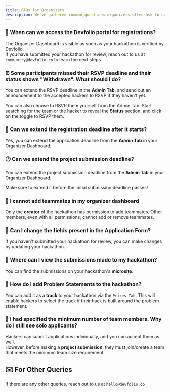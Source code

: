 ```yaml
---
title: FAQs for Organizers
description: We've gathered common questions organizers often ask to help guide you through the process and ensure your hackathon's success.
---
```


### 📝 When can we access the Devfolio portal for registrations?

The Organizer Dashboard is visible as soon as your hackathon is verified by Devfolio.  
If you have submitted your hackathon for review, reach out to us at `community@devfolio.co` to learn the next steps.


### ⏰ Some participants missed their RSVP deadline and their status shows "Withdrawn". What should I do?

You can extend the RSVP deadline in the **Admin Tab**, and send out an announcement to the accepted hackers to RSVP if they haven't yet.

You can also choose to RSVP them yourself from the Admin Tab. Start searching for the team or the hacker to reveal the **Status** section, and click on the toggle to RSVP them.


<Card
    title="👑Admin Tab"
    href="/docs/guide/organizer-dashboard/admin-tab"
  />


### 📅 Can we extend the registration deadline after it starts?

Yes, you can extend the application deadline from the **Admin Tab** in your Organizer Dashboard.

<Card
    title="👑Admin Tab"
    href="/docs/guide/organizer-dashboard/admin-tab"
  />

### 🕒 Can we extend the project submission deadline?

You can extend the project submission deadline from the **Admin Tab** in your Organizer Dashboard.

<Callout type="warning" title="Important">
Make sure to extend it before the initial submission deadline passes!
</Callout>

<Card
    title="👑Admin Tab"
    href="/docs/guide/organizer-dashboard/admin-tab"
  />

### 👥 I cannot add teammates in my organizer dashboard

Only the **creator** of the hackathon has permission to add teammates. Other members, even with all permissions, cannot add or remove teammates.


### 📝 Can I change the fields present in the Application Form?

If you haven't submitted your hackathon for review, you can make changes by updating your hackathon.


### 📂 Where can I view the submissions made to my hackathon?

You can find the submissions on your hackathon's **microsite**.


### 🧠 How do I add Problem Statements to the hackathon?

You can add it as a **track** to your hackathon via the `Prizes Tab`. This will enable hackers to select the track if their hack is built around the problem statement.

<Card
    title="🏆 Prize Tab"
    href="/docs/guide/setting-up-your-hackathon/prizes-tab"
  />
### 👤 I had specified the minimum number of team members. Why do I still see solo applicants?

Hackers can submit applications individually, and you can accept them as well.  
However, before making a **project submission**, they must join/create a team that meets the minimum team size requirement.


## ✉️ For Other Queries

<Callout type="info" title="Need Help?">
If there are any other queries, reach out to us at <code>hello@devfolio.co</code>
</Callout>
